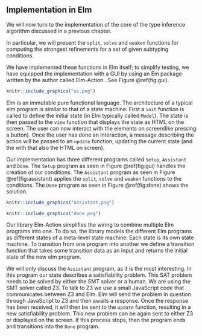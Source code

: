 \setcounter{section}{5}
\setcounter{subsection}{1}

## Implementation in Elm

We will now turn to the implementation of the core of the type inference algorithm discussed in a previous chapter.

In particular, we will present the `split`, `solve` and `weaken` functions for computing the strongest refinements for a set of given subtyping conditions.

We have implemented these functions in Elm itself; to simplify testing, we have equipped the implementation with a GUI by using an Em package written by the author called Elm-Action \cite{elmAction}. See Figure \@ref(fig:gui).

```r
knitr::include_graphics("ui.png")
```

Elm is an immutable pure functional language. The architecture of a typical elm program is similar to that of a state machine: First a `init` function is called to define the initial state (in Elm typically called `Model`). The state is then passed to the `view` function that displays the state as HTML on the screen. The user can now interact with the elements on screen(like pressing a button). Once the user has done an interaction, a message describing the action will be passed to an `update` function, updating the current state (and the with that also the HTML on screen).

Our implementation has three different programs called `Setup`, `Assistant` and `Done`. The `Setup` program as seen in Figure \@ref(fig:gui) handles the creation of our conditions. The `Assistant` program as seen in Figure \@ref(fig:assistant) applies the `split`, `solve` and `weaken` functions to the conditions. The `Done` program as seen in Figure \@ref(fig:done) shows the solution. 

```r
knitr::include_graphics("assistant.png")
```

```r
knitr::include_graphics("done.png")
```

Our library Elm-Action simplifies the wiring to combine multiple Elm programs into one. To do so, the library models the different Elm programs as different states of a meta-level state machine: Each state is its own state machine. To transition from one program into another we define a transition function that takes some transition data as an input and returns the initial state of the new elm program.

We will only discuss the `Assistant` program, as it is the most interesting. In this program our state describes a satisfiability problem. This SAT problem needs to be solved by either the SMT solver or a human. We are using the SMT solver called Z3. To talk to Z3 we use a small JavaScript code that communicates between Z3 and Elm. Elm will send the problem in question through JavaScript to Z3 and then awaits a response. Once the response has been received, it will then be sent to the `update` function, resulting in a new satisfiability problem. This new problem can be again sent to either Z3 or displayed on the screen. If this process stops, then the program ends and transitions into the `Done` program.

